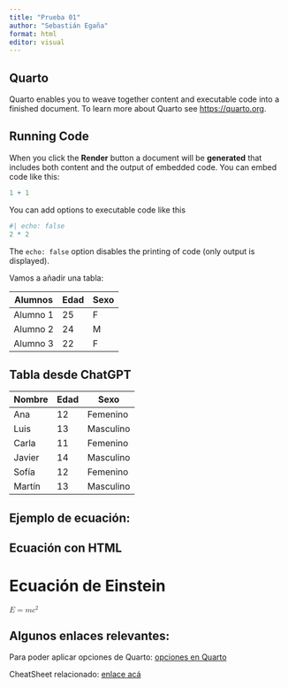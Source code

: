 ```yaml
---
title: "Prueba 01"
author: "Sebastián Egaña"
format: html
editor: visual
---
```


## Quarto

Quarto enables you to weave together content and executable code into a finished document. To learn more about Quarto see <https://quarto.org>.

## Running Code

When you click the **Render** button a document will be **generated** that includes both content and the output of embedded code. You can embed code like this:

```r
1 + 1
```

You can add options to executable code like this

```r
#| echo: false
2 * 2
```

The `echo: false` option disables the printing of code (only output is displayed).

Vamos a añadir una tabla:

| Alumnos  | Edad | Sexo |
|----------|------|------|
| Alumno 1 | 25   | F    |
| Alumno 2 | 24   | M    |
| Alumno 3 | 22   | F    |

## Tabla desde ChatGPT

| Nombre | Edad | Sexo      |
|--------|------|-----------|
| Ana    | 12   | Femenino  |
| Luis   | 13   | Masculino |
| Carla  | 11   | Femenino  |
| Javier | 14   | Masculino |
| Sofía  | 12   | Femenino  |
| Martín | 13   | Masculino |

## Ejemplo de ecuación:

```{=tex}
\begin{equation}
    E = mc^2
\end{equation}
```
## Ecuación con HTML

<html lang="es">

<head>

<meta charset="UTF-8">

<title>Ecuación en HTML</title>

</head>

<body>

<h1>Ecuación de Einstein</h1>

<math xmlns="http://www.w3.org/1998/Math/MathML"> <mi>E</mi> <mo>=</mo> <mi>m</mi> <mo>⁢</mo> <msup> <mi>c</mi> <mn>2</mn> </msup> </math>

</body>

</html>

## Algunos enlaces relevantes:

Para poder aplicar opciones de Quarto: [opciones en Quarto](https://rstudio.github.io/cheatsheets/html/quarto.html)

CheatSheet relacionado: [enlace acá](https://rstudio.github.io/cheatsheets/quarto.pdf)
